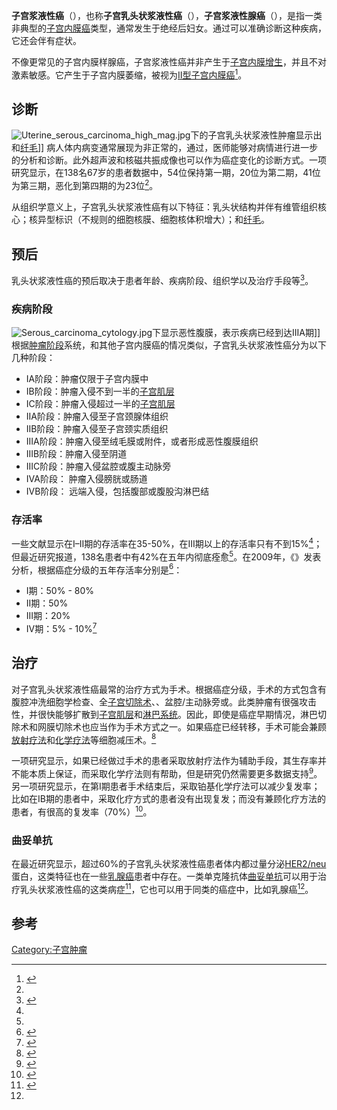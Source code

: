 {{Medical}}
{{Infobox_Disease |
  Name           = 子宫乳头状浆液性癌 |
  Image          = Uterine papillary serous carcinoma low mag.jpg|
  Caption        = [[显微镜|显微镜]]下的子宫乳头状浆液性癌|
  DiseasesDB     = |
  ICD10          = {{ICD10|C|54|1|c|51}} |
  ICD9           = {{ICD9|182}} |
  ICDO           = |
  OMIM           = |
  MedlinePlus    = |
  eMedicineSubj  = |
  eMedicineTopic = |
  eMedicine_mult = |
  MeshID         = |
}}
'''子宫浆液性癌'''（{{lang-en|Uterine serous carcinoma, USC}}），也称'''子宫乳头状浆液性癌'''（{{lang|en|uterine papillary serous carcinoma, UPSC}}），'''子宫浆液性腺癌'''（{{lang|en|uterine serous adenocarcinoma}}），是指一类非典型的[[子宫内膜癌|子宫内膜癌]]类型，通常发生于绝经后妇女。通过{{link-en|内膜活检|endometrial biopsy}}可以准确诊断这种疾病，它还会伴有{{link-en|绝经后出血|post-menopausal bleeding}}症状。

不像更常见的子宫内膜样腺癌，子宫浆液性癌并非产生于[[子宫内膜增生|子宫内膜增生]]，并且不对激素敏感。它产生于子宫内膜萎缩，被视为[[II型子宫内膜癌|II型子宫内膜癌]]<ref>{{cite journal |journal=Adv Exp Med Biol |title=Hormonal heterogeneity of endometrial cancer. |author=Gründker C, Günthert AR, Emons G.|pmid=18637491 |year=2008 |volume=630 |pages=166–88 |doi=10.1007/978-0-387-78818-0_11}}</ref>。

==诊断==
[[Image:Uterine_serous_carcinoma_high_mag.jpg|thumb]]下的子宫乳头状浆液性肿瘤显示出{{link-en|砂粒体|psammoma bodies}}和[[纤毛|纤毛]]]] 
病人体内病变通常展现为非正常的{{link-en|阴道失血|vaginal bleeding}}，通过{{link-en|扩张宫颈和刮宫术|dilatation and curettage}}，医师能够对病情进行进一步的分析和诊断。此外超声波和核磁共振成像也可以作为癌症变化的诊断方式。一项研究显示，在138名67岁的患者数据中，54位保持第一期，20位为第二期，41位为第三期，恶化到第四期的为23位<ref name=Goldberg/>。

从组织学意义上，子宫乳头状浆液性癌有以下特征：乳头状结构并伴有维管组织核心；核异型标识（不规则的细胞核膜、细胞核体积增大）；{{link-en|砂粒体|psammoma bodies}}和[[纤毛|纤毛]]。

==预后==
乳头状浆液性癌的预后取决于患者年龄、疾病阶段、组织学以及治疗手段等<ref name=Goldberg>{{cite journal| journal=Gynecol Oncol |title=Outcome after combined modality treatment for uterine papillary serous carcinoma: a study by the Rare Cancer Network (RCN) |author=Goldberg H, Miller RC, Abdah-Bortnyak R, Steiner M, Yildiz F, Meirovitz A, Villà S, Poortmans PM, Azria D, Zidan J, Ozsahin M, Abacioglu U, Gold DG, Amit A, Lavie O, Atahan IL, Kuten A; Rare Cancer Network.|pmid=18096209| date=February 2008| volume=108| issue=2| pages=298–305| doi=10.1016/j.ygyno.2007.10.037}}</ref>。

===疾病阶段===
[[Image:Serous_carcinoma_cytology.jpg|thumb]]下显示恶性腹膜{{link-en|细胞病理学|cytopathology}}，表示疾病已经到达IIIA期]]
根据{{link-en|国际妇产科联盟|International Federation of Gynecology and Obstetrics}}[[肿瘤阶段|肿瘤阶段]]系统，和其他子宫内膜癌的情况类似，子宫乳头状浆液性癌分为以下几种阶段：
*IA阶段：肿瘤仅限于子宫内膜中
*IB阶段：肿瘤入侵不到一半的[[子宫肌层|子宫肌层]]
*IC阶段：肿瘤入侵超过一半的[[子宫肌层|子宫肌层]]
*IIA阶段：肿瘤入侵至子宫颈腺体组织
*IIB阶段：肿瘤入侵至子宫颈实质组织
*IIIA阶段：肿瘤入侵至绒毛膜或附件，或者形成恶性腹膜组织
*IIIB阶段：肿瘤入侵至阴道
*IIIC阶段：肿瘤入侵盆腔或腹主动脉旁
*IVA阶段： 肿瘤入侵膀胱或肠道
*IVB阶段： 远端入侵，包括腹部或腹股沟淋巴结

===存活率===
一些文献显示在I–II期的存活率在35-50%，在III期以上的存活率只有不到15%<ref name=sood/>；但最近研究报道，138名患者中有42%在五年内彻底痊愈<ref name=Goldberg/>。在2009年，《{{link-en|妇科肿瘤学期刊|Gynecologic Oncology (journal)}}》发表分析，根据癌症分级的五年存活率分别是<ref>{{cite journal|author1=El-Sahwi, Karim S|author2=Schwartz, Peter E|author3= Santin, Alessandro D|title=Development of targeted therapy in uterine serous carcinoma, a biologically aggressive variant of endometrial cancer|journal=Expert Review of Anticancer Therapy|volume=12|issue=1|pages=41–49|doi=10.1586/era.11.192|pmid=22149431|url=http://www.ncbi.nlm.nih.gov/pmc/articles/PMC3287395/#R14|date=2012-01-01}}</ref>：

*I期：50% - 80%
*II期：50%
*III期：20%
*IV期：5% - 10%<ref>{{cite journal|author1=Acharya, S|author2=Hensley, ML|author3=Montag, AC|author4= Fleming, GF|title=Rare uterine cancers|journal=The lancet oncology|date=2005年12月|volume=6|issue=12|pages=961-71|pmid=16321764}}</ref>

==治疗==
对子宫乳头状浆液性癌最常的治疗方式为手术。根据癌症分级，手术的方式包含有腹腔冲洗细胞学检查、全[[子宫切除术|子宫切除术]]、{{link-en|输卵管卵巢切除术|salpingo-oophorectomy}}、盆腔/主动脉旁{{link-en|淋巴切除术|lymphadenectomy}}或{{link-en|网膜切除术|omentectomy}}。此类肿瘤有很强攻击性，并很快能够扩散到[[子宫肌层|子宫肌层]]和[[淋巴系统|淋巴系统]]。因此，即使是癌症早期情况，淋巴切除术和网膜切除术也应当作为手术方式之一。如果癌症已经转移，手术可能会兼顾[[放射疗法|放射疗法]]和[[化学疗法|化学疗法]]等细胞减压术。<ref name=sood>{{cite journal| journal= Int J Radiat Oncol Biol Phys |title=Patterns of failure after the multimodality treatment of uterine papillary serous carcinoma |author=Sood BM, Jones J, Gupta S, Khabele D, Guha C, Runowicz C, Goldberg G, Fields A, Anderson P, Vikram B. |pmid=12909235| date= September 2003| volume= 57| issue= 1| pages= 208–16}}</ref>

一项研究显示，如果已经做过手术的患者采取放射疗法作为辅助手段，其生存率并不能本质上保证，而采取化学疗法则有帮助，但是研究仍然需要更多数据支持<ref>{{cite journal| journal=Gynecol Oncol| title=Uterine papillary serous carcinoma: comparisons of outcomes in surgical Stage I patients with and without adjuvant therapy| author=Huh WK, Powell M, Leath CA 3rd, Straughn JM Jr, Cohn DE, Gold MA, Falkner CA, Carey DE, Herzog T, Fowler JM, Partridge EE, Kilgore LC, Alvarez RD.|pmid=14675664| year=2003| volume=91| issue=3| pages=470–5| doi=10.1016/j.ygyno.2003.08.027}}</ref>。另一项研究显示，在第I期患者手术结束后，采取铂基化学疗法可以减少复发率；比如在IB期的患者中，采取化疗方式的患者没有出现复发；而没有兼顾化疗方法的患者，有很高的复发率（70%）<ref>{{cite journal |journal=Gynecol Oncol |title=Improved survival in surgical stage I patients with uterine papillary serous carcinoma (UPSC) treated with adjuvant platinum-based chemotherapy |author=Kelly MG, O'malley DM, Hui P, McAlpine J, Yu H, Rutherford TJ, Azodi M, Schwartz PE. |pmid=16005947 |year=2005 |volume=98 |issue=3 |pages=353–9 |doi=10.1016/j.ygyno.2005.06.012}}</ref>。

===曲妥单抗===
在最近研究显示，超过60%的子宫乳头状浆液性癌患者体内都过量分泌[[HER2/neu|HER2/neu]]蛋白，这类特征也在一些[[乳腺癌|乳腺癌]]患者中存在。一类单克隆抗体[[曲妥单抗|曲妥单抗]]可以用于治疗乳头状浆液性癌的这类病症<ref name=Santin08>{{cite journal |author=Santin AD, Bellone S, Roman JJ, McKenney JK, Pecorelli S.|title=Trastuzumab treatment in patients with advanced or recurrent endometrial carcinoma overexpressing HER2/neu|journal= Int J Gynaecol Obstet |volume= 102 |issue= 2 |pages= 128–31 |year= 2008 |pmid= 18555254 |doi=10.1016/j.ijgo.2008.04.008}}</ref>，它也可以用于同类的癌症中，比如乳腺癌<ref name=Santin08/>。

==参考==
{{reflist|2}}

{{女性生殖道肿瘤}}

{{DEFAULTSORT:Uterine Serous Carcinoma}}
[[Category:子宫肿瘤|Category:子宫肿瘤]]
